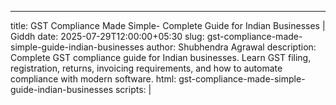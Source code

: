 ---

title: GST Compliance Made Simple- Complete Guide for Indian Businesses | Giddh
date: 2025-07-29T12:00:00+05:30
slug: gst-compliance-made-simple-guide-indian-businesses
author: Shubhendra Agrawal
description: Complete GST compliance guide for Indian businesses. Learn GST filing, registration, returns, invoicing requirements, and how to automate compliance with modern software.
html: gst-compliance-made-simple-guide-indian-businesses
scripts: |

  <script type="application/ld+json">
    {
      "@context": "https://schema.org",
      "@type": "Article",
      "headline": "GST Compliance Made Simple: Complete Guide for Indian Businesses",
      "description": "Comprehensive guide to GST compliance for Indian businesses covering registration, filing, invoicing, and automation strategies for seamless compliance.",
      "image": {
        "@type": "ImageObject",
        "url": "https://giddh.com/assets/images/gst-compliance-guide-india.jpg",
        "width": 1200,
        "height": 630
      },
      "author": {
        "@type": "Organization",
        "name": "Giddh",
        "url": "https://giddh.com"
      },
      "publisher": {
        "@type": "Organization",
        "name": "Giddh",
        "logo": {
          "@type": "ImageObject",
          "url": "https://giddh.com/assets/images/logo.png"
        }
      },
      "datePublished": "2024-12-01",
      "dateModified": "2024-12-01",
      "mainEntityOfPage": {
        "@type": "WebPage",
        "@id": "https://giddh.com/blog/gst-compliance-guide-indian-businesses"
      },
      "articleSection": "Tax Compliance",
      "keywords": [
        "GST compliance",
        "GST filing",
        "Indian taxation",
        "GST software",
        "GSTR filing",
        "GST registration"
      ],
      "wordCount": 2700
    }
  </script>

  <script type="application/ld+json">
    {
      "@context": "https://schema.org",
      "@type": "FAQPage",
      "mainEntity": [
        {
          "@type": "Question",
          "name": "What is GST and who needs to register?",
          "acceptedAnswer": {
            "@type": "Answer",
            "text": "GST (Goods and Services Tax) is India's unified taxation system. Businesses with annual turnover exceeding ₹40 lakhs (₹20 lakhs for special category states) must register for GST. Service providers and interstate traders have lower thresholds."
          }
        },
        {
          "@type": "Question",
          "name": "What are the different types of GST returns?",
          "acceptedAnswer": {
            "@type": "Answer",
            "text": "Main GST returns include GSTR-1 (outward supplies), GSTR-3B (monthly summary), GSTR-2A (purchase register), and annual returns like GSTR-9. Each has specific filing deadlines and requirements."
          }
        },
        {
          "@type": "Question",
          "name": "How can accounting software help with GST compliance?",
          "acceptedAnswer": {
            "@type": "Answer",
            "text": "Modern accounting software automates GST calculations, generates compliant invoices, maintains proper records, prepares return files, and ensures timely filing with built-in compliance checks."
          }
        }
      ]
    }
  </script>
